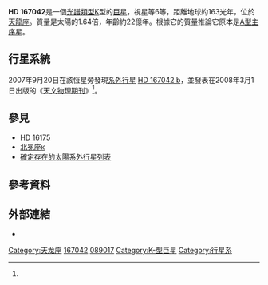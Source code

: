 {{Starbox short
| name = [[HD星表|HD]] 167042
| epoch = J2000.0
| constell = [[天龙座|天龙座]]
| ra = {{RA|18|10|31.6403}}
| dec = {{DEC|+54|17|11.588}}
| appmag_v = +5.97
| dist_ly = 163
| dist_pc = 50
| spectral = K1III
| names = [[Durchmusterung|BD]]+54°1950, [[Boss_General_Catalogue|GC]] 24820, [[Hipparcos_catalogue|HIP]] 89017, [[Harvard_Revised_catalogue|HR]] 6817, [[Luyten_Two-Tenths_catalogue|LTT]] 15382, [[Smithsonian_Astrophysical_Observatory_catalogue|SAO]] 30784
| Simbad = HD+167042
}}

'''HD 167042'''是一個[[恆星光譜|光譜類型]]K型的[[巨星|巨星]]，視星等6等，距離地球約163光年，位於[[天龍座|天龍座]]。質量是太陽的1.64倍，年齡約22億年。根據它的質量推論它原本是[[A型主序星|A型主序星]]。

== 行星系統 ==
2007年9月20日在該恆星旁發現[[系外行星|系外行星]] [[HD_167042_b|HD 167042 b]]，並發表在2008年3月1日出版的《[[天文物理期刊|天文物理期刊]]》<ref name="Johnson"/>。

{{OrbitboxPlanet begin
| table_ref = <ref name="Johnson">{{cite journal | url=http://www.iop.org/EJ/article/0004-637X/675/1/784/73002.html | author=Johnson ''et al.'' | title=Retired A Stars and Their Companions. II. Jovian Planets Orbiting κ CrB and HD 167042 | journal=The [[Astrophysical_Journal|Astrophysical Journal]] | year=2008 | volume=675 | issue=1 | pages=784–789 | doi=10.1086/526453 | last2=Marcy | first2=Geoffrey W. | last3=Fischer | first3=Debra A. | last4=Wright | first4=Jason T. | last5=Reffert | first5=Sabine | last6=Kregenow | first6=Julia M. | last7=Williams | first7=Peter K. G. | last8=Peek | first8=Kathryn M. G. | bibcode=2008ApJ...675..784J}}</ref>}}
{{OrbitboxPlanet
| exoplanet = [[HD_167042_b|b]]
| mass = >1.7
| period = 412.6 ± 4
| semimajor = 1.30
| eccentricity = 0.027 ± 0.04
}}
{{Orbitbox end}}

== 參見 ==
* [[HD_16175|HD 16175]]
* [[北冕座κ|北冕座κ]]
* [[確定存在的太陽系外行星列表|確定存在的太陽系外行星列表]]

== 參考資料 ==
{{reflist}}

== 外部連結 ==
* {{cite web | url=http://exoplanet.eu/star.php?st=HD+167042 | title=Notes for star HD 167042 | work=The Extrasolar Planets Encyclopaedia | accessdate=2008-08-24 | archive-date=2012-02-06 | archive-url=https://web.archive.org/web/20120206102439/http://exoplanet.eu/star.php?st=HD+167042 | dead-url=no }}

{{Sky|18|10|31.6403|+|54|17|11.588|163}}

[[Category:天龙座|Category:天龙座]]
[[Category:HD和HDE天體|167042]]
[[Category:HIP天體|089017]]
[[Category:K-型巨星|Category:K-型巨星]]
[[Category:行星系|Category:行星系]]


{{giant-star-stub}}